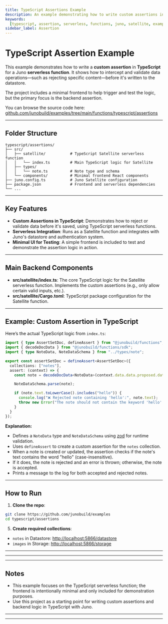 ```yaml
---
title: TypeScript Assertions Example
description: An example demonstrating how to write custom assertions in TypeScript for Juno serverless functions.
keywords:
  [typescript, assertion, serverless, functions, juno, satellite, example]
sidebar_label: Assertion
---
```


# TypeScript Assertion Example

This example demonstrates how to write a **custom assertion** in **TypeScript** for a Juno **serverless function**. It shows how to intercept and validate data operations—such as rejecting specific content—before it's written to the datastore.

The project includes a minimal frontend to help trigger and test the logic, but the primary focus is the backend assertion.

You can browse the source code here: [github.com/junobuild/examples/tree/main/functions/typescript/assertions](https://github.com/junobuild/examples/tree/main/functions/typescript/assertions)

---

## Folder Structure

```
typescript/assertions/
├── src/
│   ├── satellite/           # TypeScript Satellite serverless function
│   │   └── index.ts         # Main TypeScript logic for Satellite
│   ├── types/
│   │   └── note.ts          # Note type and schema
│   └── components/          # Minimal frontend React components
├── juno.config.ts           # Juno Satellite configuration
├── package.json             # Frontend and serverless dependencies
└── ...
```

---

## Key Features

- **Custom Assertions in TypeScript**: Demonstrates how to reject or validate data before it's saved, using TypeScript serverless functions.
- **Serverless Integration**: Runs as a Satellite function and integrates with Juno's datastore and authentication system.
- **Minimal UI for Testing**: A simple frontend is included to test and demonstrate the assertion logic in action.

---

## Main Backend Components

- **src/satellite/index.ts**: The core TypeScript logic for the Satellite serverless function. Implements the custom assertions (e.g., only allow certain valid inputs, etc.).
- **src/satellite/Cargo.toml**: TypeScript package configuration for the Satellite function.

---

## Example: Custom Assertion in TypeScript

Here’s the actual TypeScript logic from `index.ts`:

```typescript
import { type AssertSetDoc, defineAssert } from "@junobuild/functions";
import { decodeDocData } from "@junobuild/functions/sdk";
import { type NoteData, NoteDataSchema } from "../types/note";

export const assertSetDoc = defineAssert<AssertSetDoc>({
  collections: ["notes"],
  assert: (context) => {
    const note = decodeDocData<NoteData>(context.data.data.proposed.data);

    NoteDataSchema.parse(note);

    if (note.text.toLowerCase().includes("hello")) {
      console.log("❌ Rejected note containing 'hello':", note.text);
      throw new Error("The note should not contain the keyword 'hello'.");
    }
  }
});
```

**Explanation:**

- Defines a `NoteData` type and `NoteDataSchema` using [zod](https://zod.dev/) for runtime validation.
- Uses `defineAssert` to create a custom assertion for the `notes` collection.
- When a note is created or updated, the assertion checks if the note's text contains the word "hello" (case-insensitive).
- If it does, the note is rejected and an error is thrown; otherwise, the note is accepted.
- Prints a message to the log for both accepted and rejected notes.

---

## How to Run

1. **Clone the repo**:

```bash
git clone https://github.com/junobuild/examples
cd typescript/assertions
```


<HowToStart index={2} />


<CreateSatellite index={4} />

5. **Create required collections**:

- `notes` in Datastore: [http://localhost:5866/datastore](http://localhost:5866/datastore)
- `images` in Storage: [http://localhost:5866/storage](http://localhost:5866/storage)


<HowToRun />

---


<Config />

---


<ProdDeploy />

---

## Notes

- This example focuses on the TypeScript serverless function; the frontend is intentionally minimal and only included for demonstration purposes.
- Use this project as a starting point for writing custom assertions and backend logic in TypeScript with Juno.

---


<CyclesWatch />

---


<References />
